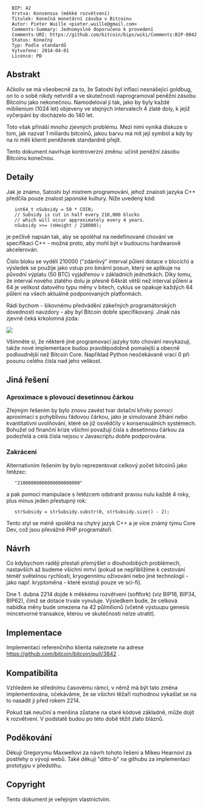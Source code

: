 <pre>
  BIP: 42
  Vrstva: Konsensus (měkké rozvětvení)
  Titulek: Konečná monetární zásoba v Bitcoinu
  Autor: Pieter Wuille <pieter.wuille@gmail.com>
  Comments-Summary: Jednomyslně doporučeno k provedení
  Comments-URI: https://github.com/bitcoin/bips/wiki/Comments:BIP-0042
  Status: Konečný
  Typ: Podle standardů
  Vytvořeno: 2014-04-01
  Licence: PD
</pre>

==Abstrakt==

Ačkoliv se má všeobecně za to, že Satoshi byl inflaci nesnášející goldbug, on to o sobě nikdy netvrdil a ve skutečnosti naprogramoval peněžní zásobu Bitcoinu jako nekonečnou. Namodeloval ji tak, jako by byly každé mibilenium (1024 let) objeveny ve stejných intervalech 4 zlaté doly, k jejiž vyčerpání by docházelo do 140 let. 

Toto však přináší mnoho zjevných problému. Mezi nimi vyniká diskuze o tom, jak nazvat 1 miliardu bitcoinů, jakou barvu má mít její symbol a kdy by na ni měli klienti peněženek standardně přejít.

Tento dokument navrhuje kontroverzní změnu: učinit peněžní zásobu Bitcoinu konečnou.

==Detaily==

Jak je známo, Satoshi byl mistrem programování, jehož znalosti jazyka C++ předčila pouze znalost japonské kultury. Níže uvedený kód:

    int64_t nSubsidy = 50 * COIN;
    // Subsidy is cut in half every 210,000 blocks
    // which will occur approximately every 4 years.
    nSubsidy >>= (nHeight / 210000);

je pečlivě napsán tak, aby se spoléhal na nedefinované chování ve specifikaci C++ - možná proto, aby mohl být v budoucnu hardwarově akcelerován.

Číslo bloku se vydělí 210000 ("zdánlivý" interval půlení dotace v blocích) a výsledek se použije jako vstup pro binární posun, který se aplikuje na původní výplatu (50 BTC) vyjádřenou v základních jednotkách. Díky tomu, že interval nového zlatého dolu je přesně 64krát větší než interval půlení a 64 je velikost datového typu měny v bitech, cyklus se opakuje každých 64 půlení na všech aktuálně podporovaných platformách.

Rádi bychom - šikovnému předvádění zákeřných programátorských dovedností navzdory - aby byl Bitcoin dobře specifikovaný. Jinak nás zjevně čeká krkolomná jízda:

<img src="bip-0042/inflation.png"></img>

Všimněte si, že některé jiné programovací jazyky toto chování nevykazují, takže nové implementace budou pravděpodobně pomalejší a obecně podloudnější než Bitcoin Core. Například Python neočekávaně vrací 0 při posunu celého čísla nad jeho velikost.

==Jiná řešení==

===Aproximace s plovoucí desetinnou čárkou===

Zřejmým řešením by bylo znovu zavést tvar dotační křivky pomocí aproximací s pohyblivou řádovou čárkou, jako je simulované žíhání nebo kvantitativní uvolňování, které se již osvědčily v konsensuálních systémech. Bohužel od finanční krize všichni považují čísla s desetinnou čárkou za podezřelá a celá čísla nejsou v Javascriptu dobře podporována. 

===Zakrácení===

Alternativním řešením by bylo reprezentovat celkový počet bitcoinů jako řetězec:

    "21000000000000000000000"

a pak pomocí manipulace s řetězcem odstranit pravou nulu každé 4 roky, plus minus jeden přestupný rok:

    strSubsidy = strSubsidy.substr(0, strSubsidy.size() - 2);

Tento styl se méně spoléhá na chytrý jazyk C++ a je více známý týmu Core Dev, což jsou převážně PHP programátoři.

==Návrh==

Co kdybychom raději přestali přemýšlet o dlouhodobých problémech, nastavších až budeme všichni mrtví (pokud se nepřiblížíme k cestování téměř světelnou rychlostí, kryogennímu oživování nebo jiné technologii - jako např. kryptoměna - které existují pouze ve sci-fi).

Dne 1. dubna 2214 dojde k měkkému rozvětvení (softfork) (viz BIP16, BIP34, BIP62), čímž se dotace trvale vynuluje. Výsledkem bude, že celková nabídka měny bude omezena na 42 půlmilionů (včetně výstuupu genesis mincetvorné transakce, kterou ve skutečnosti nelze utratit).

==Implementace==

Implementaci referenčního klienta naleznete na adrese https://github.com/bitcoin/bitcoin/pull/3842 .

==Kompatibilita==

Vzhledem ke střednímu časovému rámci, v němž má být tato změna implementována, očekáváme, že se všichni těžaři rozhodnou vykašlat se na to nasadit ji před rokem 2214.

Pokud tak neučiní a menšina zůstane na staré kódové základně, může dojít k rozvětvení. V podstatě budou po této době těžit zlato bláznů.

==Poděkování==

Děkuji Gregorymu Maxwellovi za návrh tohoto řešení a Mikeu Hearnovi za postřehy o vývoji webů. Také děkuji "ditto-b" na githubu za implementaci prototypu v předstihu.

==Copyright==

Tento dokument je veřejným vlastnictvím. 
